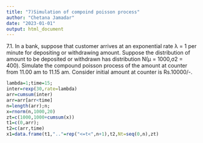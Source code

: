 ---
title: "7)Simulation of compoind poisson process"
author: "Chetana Jamadar"
date: "2023-01-01"
output: html_document
---
7.1. In a bank, suppose that customer arrives at an exponential rate λ = 1 per minute for depositing
or withdrawing amount. Suppose the distribution of amount to be deposited or withdrawn has
distribution N(µ = 1000,σ2 = 400). Simulate the compound poisson process of the amount at
counter from 11.00 am to 11.15 am. Consider initial amount at counter is Rs.10000/-.
```{r}
lambda=1;time=15;
inter=rexp(30,rate=lambda)
arr=cumsum(inter)
arr=arr[arr<time]
n=length(arr);n;
x=rnorm(n,1000,20)
zt=c(1000,1000+cumsum(x))
t1=c(0,arr);
t2=c(arr,time)
x1=data.frame(t1,".."=rep("<=t<",n+1),t2,Nt=seq(0,n),zt)
```

